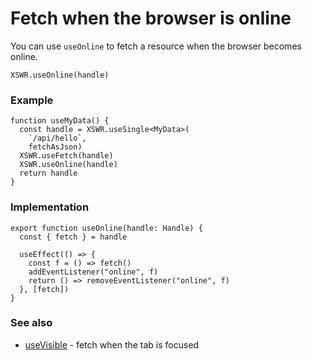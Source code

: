 # Fetch when the browser is online

You can use `useOnline` to fetch a resource when the browser becomes online.

```tsx
XSWR.useOnline(handle) 
```

### Example

```tsx
function useMyData() {
  const handle = XSWR.useSingle<MyData>(
    `/api/hello`, 
    fetchAsJson)
  XSWR.useFetch(handle)
  XSWR.useOnline(handle)
  return handle
}
```

### Implementation

```tsx
export function useOnline(handle: Handle) {
  const { fetch } = handle

  useEffect(() => {
    const f = () => fetch()
    addEventListener("online", f)
    return () => removeEventListener("online", f)
  }, [fetch])
}
```

### See also

- [useVisible](/features/use-visible) - fetch when the tab is focused